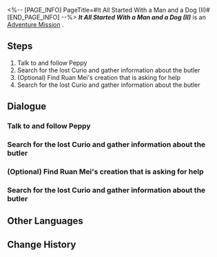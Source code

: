 <%-- [PAGE_INFO]
PageTitle=#It All Started With a Man and a Dog (II)#
[END_PAGE_INFO] --%>
{{Stub|Dialogue, characters, and location(s)}}
{{Mission Infobox
|id            = 4070012
|title         = 
|image         = Mission It All Started With a Man and a Dog (II).png
|type          = Adventure
|event_name    = 
|chapter       = 
|requirements  = 
|summary       = <!--official mission summary from Fate's Atlas-->
|characters    = <!--characters that appear in this mission-->
|startLocation = <!--location as it intially appears on the mission screen-->
|world         = <!--i.e. Penacony-->
|area          = <!--i.e. A Child's Dream-->
|prev          = 
|next          = 
|exp           = 
|credits       = 
|stellarJade   = 
|other         = 
}}
'''''It All Started With a Man and a Dog (II)''''' is an [[Adventure Mission]]<!--in [world]-->.

==Steps==
# Talk to and follow Peppy
# Search for the lost Curio and gather information about the butler
# (Optional) Find Ruan Mei's creation that is asking for help
# Search for the lost Curio and gather information about the butler

<!--
==Gameplay Notes==

--><!--
==Trial Character==

-->
==Dialogue==
{{Stub Dialogue}}
===Talk to and follow Peppy===
{{Mission Description|type=adventure|location=<!--to be added-->|Peppy has found clues about the lost Curio. You decide to follow it and continue your search.}}
{{Dialogue Start}}
:{{tx}}
{{Dialogue End}}

===Search for the lost Curio and gather information about the butler===
{{Mission Description|type=adventure|location=<!--to be added-->|update|The lost Curio is currently held by a creation known as "butler." Who is this butler? And where can they be found? Despite lacking any information, you might uncover new leads by locating the lost Curio...}}
{{Dialogue Start}}
:{{tx}}
{{Dialogue End}}

===(Optional) Find Ruan Mei's creation that is asking for help===
{{Mission Description|type=adventure|location=<!--to be added-->|update|You hear a nearby distress call. It seems that more than one Ruan Mei's creation is wandering in this section. If possible, it's better to go and help them.}}
{{Dialogue Start}}
:{{tx}}
{{Dialogue End}}

===Search for the lost Curio and gather information about the butler===
{{Mission Description|type=adventure|location=<!--to be added-->|update|The lost Curio is currently held by a creation known as "butler." Who is this butler? And where can they be found? Despite lacking any information, you might uncover new leads by locating the lost Curio...}}
{{Dialogue Start}}
:{{tx}}
{{Dialogue End}}

==Other Languages==
{{Other Languages
|en   = It All Started With a Man and a Dog (II)
|zhs  = 开局一人一狗•其二
|zht  = 開局一人一狗•其二
|ja   = スタートは一人と犬一匹・その2
|ko   = 시작은 한 사람과 개 한 마리•2
|es   = Al inicio solo había una persona y un perro II
|fr   = Tout commence avec un homme et un chien (II)
|ru   = Человек собаке друг II
|th   = เริ่มด้วยคนหนึ่งคนและสุนัขหนึ่งตัว 2
|vi   = Hành Trình Một Người Một Chó 2
|de   = Es war einmal ein Mensch und ein Hund (Teil 2)
|id   = Meitantei Peppy II
|pt   = A História Começa Com um Homem e um Cachorro (II)
}}

==Change History==
{{Change History|1.6}}
